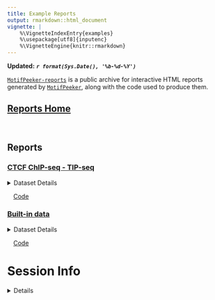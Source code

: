 ```yaml
---
title: Example Reports
output: rmarkdown::html_document
vignette: |
    %\VignetteIndexEntry{examples}
    %\usepackage[utf8]{inputenc}
    %\VignetteEngine{knitr::rmarkdown}
---
```


**Updated:** ***`r format(Sys.Date(), '%b-%d-%Y')`***  

[`MotifPeeker-reports`](https://github.com/neurogenomics/MotifPeeker-reports/)
is a public archive for interactive HTML reports generated by
[`MotifPeeker`](https://github.com/neurogenomics/MotifPeeker), along with the
code used to produce them.

## [Reports Home](https://neurogenomics.github.io/MotifPeeker-reports/)  

<br>  

## Reports  

### [CTCF ChIP-seq - TIP-seq](https://neurogenomics.github.io/MotifPeeker-reports/CTCF_ChIP-TIP/output/MotifPeeker_20240711_230621/MotifPeeker.html)
<details><summary>Dataset Details</summary>
Compares three public ChIP-seq datasets against a TIP-seq dataset for CTCF in
HCT116 cells. Details of the datasets used are as follows:  

1. <code>ChIPSeq1</code>  
    ENCODE Accession: [ENCFF172XLC](https://www.encodeproject.org/files/ENCFF172XLC/)  
2. <code>ChIPSeq2</code>  
    ENCODE Accession: [ENCFF411OOS](https://www.encodeproject.org/files/ENCFF411OOS/)  
3. <code>ChIPSeq3</code>  
    ENCODE Accession: [ENCFF091ODJ](https://www.encodeproject.org/files/ENCFF091ODJ/)
4. <code>TIPSeq</code>  
    Alignment file produced by running the
    [`nf-core/cutandrun`](https://nf-co.re/cutandrun/) pipeline on the raw
    sequencing data sourced from *NIH Sequence Read Archives*
    [*ID: SRR16963166*](https://trace.ncbi.nlm.nih.gov/Traces/index.html?view=run_browser&acc=SRR16963166&display=metadata).  
  
Peak calling was performed using
[`MACS3`](https://github.com/macs3-project/MACS) using the following commands:
```R
## For ChIP-Seq datasets
MACSr::callpeak(
        tfile = ...,
        cfile = NULL,  # No control file
        nomodel = FALSE,
        qvalue = 0.01,
        format = "BAM",
        name = "chipseq",
        outdir = ...
    )
    
## For TIP-Seq dataset
MACSr::callpeak(
        tfile = tipseq_alignment_data,
        nomodel = TRUE,
        qvalue = 0.01,
        shift = -75,  # 5' shift
        extsize = 150,
        keepduplicates = "all",
        format = "BAM",
        name = "tipseq",
        outdir = ...
    )
```

Motif files used: 

1. CTCF motif [MA1930.2](https://jaspar.elixir.no/matrix/MA1930.2/)
2. CTCFL motif [MA1102.3](https://jaspar.elixir.no/matrix/MA1102.3/)

</details>

&emsp;[Code](https://github.com/neurogenomics/MotifPeeker-reports/blob/master/CTCF_ChIP-TIP/run.R)


### [Built-in data](https://neurogenomics.github.io/MotifPeeker-reports/built_in_data/output/MotifPeeker_20240716_104747/MotifPeeker.html)
<details><summary>Dataset Details</summary>
Report generated from built-in data, as described in the
<a href="https://neurogenomics.github.io/MotifPeeker/articles/MotifPeeker.html">
<code>MotifPeeker</code> vignette</a>.
</details>

&emsp;[Code](https://github.com/neurogenomics/MotifPeeker-reports/blob/master/built_in_data/run.R)



# Session Info 

<details> 

```r
utils::sessionInfo()
```

</details>  

<br>
